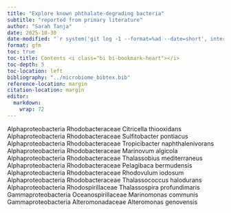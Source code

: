 ```yaml
---
title: "Explore known phthalate-degrading bacteria"
subtitle: "reported from primary literature"
author: "Sarah Tanja"
date: 2025-10-30
date-modified: "`r system('git log -1 --format=%ad --date=short', intern = TRUE)`"
format: gfm
toc: true
toc-title: Contents <i class="bi bi-bookmark-heart"></i>
toc-depth: 5
toc-location: left
bibliography: "../microbiome_bibtex.bib"
reference-location: margin
citation-location: margin
editor: 
  markdown: 
    wrap: 72
---
```


Alphaproteobacteria Rhodobacteraceae Citricella thiooxidans
Alphaproteobacteria Rhodobacteraceae Sulfitobacter pontiacus
Alphaproteobacteria Rhodobacteraceae Tropicibacter naphthalenivorans
Alphaproteobacteria Rhodobacteraceae Marinovum algicola
Alphaproteobacteria Rhodobacteraceae Thalassobius mediterraneus
Alphaproteobacteria Rhodobacteraceae Pelagibaca bermudensis
Alphaproteobacteria Rhodobacteraceae Rhodovulum iodosum
Alphaproteobacteria Rhodobacteraceae Thalassococcus halodurans
Alphaproteobacteria Rhodospirillaceae Thalassospira profundimaris
Gammaproteobacteria Oceanospirillaceae Marinomonas communis
Gammaproteobacteria Alteromonadaceae Alteromonas genovensis